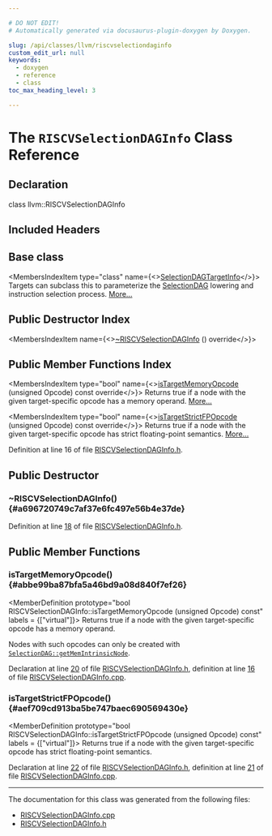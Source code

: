 ```yaml
---

# DO NOT EDIT!
# Automatically generated via docusaurus-plugin-doxygen by Doxygen.

slug: /api/classes/llvm/riscvselectiondaginfo
custom_edit_url: null
keywords:
  - doxygen
  - reference
  - class
toc_max_heading_level: 3

---
```





# The `RISCVSelectionDAGInfo` Class Reference

<DoxygenPage pluginConfig={pluginConfig}>



## Declaration

<CodeBlock>class llvm::RISCVSelectionDAGInfo</CodeBlock>

## Included Headers

<IncludesList>
<IncludesListItem
  filePath="Target/RISCV/RISCVSelectionDAGInfo.h"
  permalink="/docs/api/files/lib/lib/target/lib/target/riscv/riscvselectiondaginfo-h"
  isLocal="true" />
</IncludesList>

## Base class

<MembersIndex>

<MembersIndexItem
  type="class"
  name={<><a href="/docs/api/classes/llvm/selectiondagtargetinfo">SelectionDAGTargetInfo</a></>}>
Targets can subclass this to parameterize the <a href="/docs/api/classes/llvm/selectiondag">SelectionDAG</a> lowering and instruction selection process. <a href="/docs/api/classes/llvm/selectiondagtargetinfo/#details">More...</a>
</MembersIndexItem>

</MembersIndex>

## Public Destructor Index

<MembersIndex>

<MembersIndexItem
  name={<><a href="#a696720749c7af37e6fc497e56b4e37de">~RISCVSelectionDAGInfo</a> () override</>}>
</MembersIndexItem>

</MembersIndex>

## Public Member Functions Index

<MembersIndex>

<MembersIndexItem
  type="bool"
  name={<><a href="#abbe99ba87bfa5a46bd9a08d840f7ef26">isTargetMemoryOpcode</a> (unsigned Opcode) const override</>}>
Returns true if a node with the given target-specific opcode has a memory operand. <a href="#abbe99ba87bfa5a46bd9a08d840f7ef26">More...</a>
</MembersIndexItem>

<MembersIndexItem
  type="bool"
  name={<><a href="#aef709cd913ba5be747baec690569430e">isTargetStrictFPOpcode</a> (unsigned Opcode) const override</>}>
Returns true if a node with the given target-specific opcode has strict floating-point semantics. <a href="#aef709cd913ba5be747baec690569430e">More...</a>
</MembersIndexItem>

</MembersIndex>


Definition at line 16 of file <a href="/docs/api/files/lib/lib/target/lib/target/riscv/riscvselectiondaginfo-h">RISCVSelectionDAGInfo.h</a>.

<SectionDefinition>

## Public Destructor

### ~RISCVSelectionDAGInfo() {#a696720749c7af37e6fc497e56b4e37de}

<MemberDefinition
  prototype="RISCVSelectionDAGInfo::~RISCVSelectionDAGInfo ()">

Definition at line <a href="/docs/api/files/lib/lib/target/lib/target/riscv/riscvselectiondaginfo-h/#l00018">18</a> of file <a href="/docs/api/files/lib/lib/target/lib/target/riscv/riscvselectiondaginfo-h">RISCVSelectionDAGInfo.h</a>.
</MemberDefinition>

</SectionDefinition>

<SectionDefinition>

## Public Member Functions

### isTargetMemoryOpcode() {#abbe99ba87bfa5a46bd9a08d840f7ef26}

<MemberDefinition
  prototype="bool RISCVSelectionDAGInfo::isTargetMemoryOpcode (unsigned Opcode) const"
  labels = {["virtual"]}>
Returns true if a node with the given target-specific opcode has a memory operand.

Nodes with such opcodes can only be created with <code><a href="/docs/api/classes/llvm/selectiondag/#ae6cc63109335eefe2c5727d1e12fc820">SelectionDAG::getMemIntrinsicNode</a></code>.

Declaration at line <a href="/docs/api/files/lib/lib/target/lib/target/riscv/riscvselectiondaginfo-h/#l00020">20</a> of file <a href="/docs/api/files/lib/lib/target/lib/target/riscv/riscvselectiondaginfo-h">RISCVSelectionDAGInfo.h</a>, definition at line <a href="/docs/api/files/lib/lib/target/lib/target/riscv/riscvselectiondaginfo-cpp/#l00016">16</a> of file <a href="/docs/api/files/lib/lib/target/lib/target/riscv/riscvselectiondaginfo-cpp">RISCVSelectionDAGInfo.cpp</a>.
</MemberDefinition>

### isTargetStrictFPOpcode() {#aef709cd913ba5be747baec690569430e}

<MemberDefinition
  prototype="bool RISCVSelectionDAGInfo::isTargetStrictFPOpcode (unsigned Opcode) const"
  labels = {["virtual"]}>
Returns true if a node with the given target-specific opcode has strict floating-point semantics.

Declaration at line <a href="/docs/api/files/lib/lib/target/lib/target/riscv/riscvselectiondaginfo-h/#l00022">22</a> of file <a href="/docs/api/files/lib/lib/target/lib/target/riscv/riscvselectiondaginfo-h">RISCVSelectionDAGInfo.h</a>, definition at line <a href="/docs/api/files/lib/lib/target/lib/target/riscv/riscvselectiondaginfo-cpp/#l00021">21</a> of file <a href="/docs/api/files/lib/lib/target/lib/target/riscv/riscvselectiondaginfo-cpp">RISCVSelectionDAGInfo.cpp</a>.
</MemberDefinition>

</SectionDefinition>

<hr/>

The documentation for this class was generated from the following files:

<ul>
<li><a href="/docs/api/files/lib/lib/target/lib/target/riscv/riscvselectiondaginfo-cpp">RISCVSelectionDAGInfo.cpp</a></li>
<li><a href="/docs/api/files/lib/lib/target/lib/target/riscv/riscvselectiondaginfo-h">RISCVSelectionDAGInfo.h</a></li>
</ul>

</DoxygenPage>
